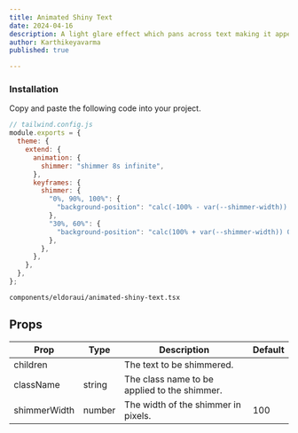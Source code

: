 ```yaml
---
title: Animated Shiny Text
date: 2024-04-16
description: A light glare effect which pans across text making it appear as if it is shimmering.
author: Karthikeyavarma
published: true

---
```


<ComponentPreview name="animated-shiny-text-demo" />

<Steps>

### Installation

Copy and paste the following code into your project.

```js
// tailwind.config.js
module.exports = {
  theme: {
    extend: {
      animation: {
        shimmer: "shimmer 8s infinite",
      },
      keyframes: {
        shimmer: {
          "0%, 90%, 100%": {
            "background-position": "calc(-100% - var(--shimmer-width)) 0",
          },
          "30%, 60%": {
            "background-position": "calc(100% + var(--shimmer-width)) 0",
          },
        },
      },
    },
  },
};
```

```text
components/eldoraui/animated-shiny-text.tsx
```

<ComponentSource name="animated-shiny-text" />

</Steps>

## Props

| Prop         | Type   | Description                                  | Default |
| ------------ | ------ | -------------------------------------------- | ------- |
| children     |        | The text to be shimmered.                    |         |
| className    | string | The class name to be applied to the shimmer. |         |
| shimmerWidth | number | The width of the shimmer in pixels.          | 100     |
